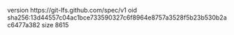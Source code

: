version https://git-lfs.github.com/spec/v1
oid sha256:13d44557c04ac1bce733590327c6f8964e8757a3528f5b23b530b2ac6477a382
size 8615
